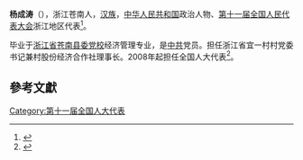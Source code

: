 '''杨成涛'''（{{bd|1950年||}}），浙江苍南人，[[汉族|汉族]]，[[中华人民共和国|中华人民共和国]]政治人物、[[第十一届全国人民代表大会|第十一届全国人民代表大会]]浙江地区代表<ref>{{cite web|author=新华网|title=第十一届全国人大代表|url=http://news.xinhuanet.com/ziliao/2008-03/03/content_7708230.htm?node=36628|publisher=新华网|accessdate=2014-01-07|archive-date=2014-01-10|archive-url=https://web.archive.org/web/20140110211415/http://news.xinhuanet.com/ziliao/2008-03/03/content_7708230.htm?node=36628|dead-url=no}}</ref>。

毕业于[[浙江省苍南县委党校|浙江省苍南县委党校]]经济管理专业，是[[中共|中共]]党员。担任浙江省宜一村村党委书记兼村股份经济合作社理事长。2008年起担任全国人大代表<ref>{{cite news|title=全国人大代表信息-杨成涛|url= http://210.82.31.1:8084/delegate/viewDelegate.action?dbid=110890|accessdate=2013-04-05|newspaper=全国人大网|archive-url=https://web.archive.org/web/20140529052423/http://www.npc.gov.cn/delegate/viewDelegate.action?dbid=110890|archive-date=2014-05-29|dead-url=yes}}</ref>。

==參考文獻==
{{reflist}}
[[Category:第十一届全国人大代表|Category:第十一届全国人大代表]]